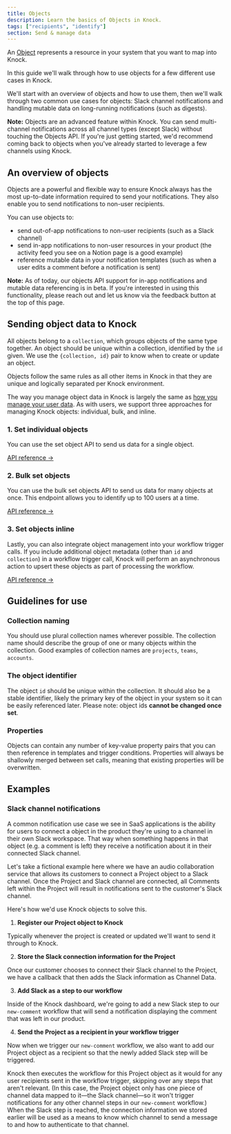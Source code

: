 ```yaml
---
title: Objects
description: Learn the basics of Objects in Knock.
tags: ["recipients", "identify"]
section: Send & manage data
---
```



An [Object](/reference#objects) represents a resource in your system that you want to map into Knock.

In this guide we'll walk through how to use objects for a few different use cases in Knock.

We'll start with an overview of objects and how to use them, then we'll walk through two common use cases for objects: Slack channel notifications and handling mutable data on long-running notifications (such as digests).

**Note:** Objects are an advanced feature within Knock. You can send multi-channel notifications across all channel types (except Slack) without touching the Objects API. If you're just getting started, we'd recommend coming back to objects when you've already started to leverage a few channels using Knock.

## An overview of objects

Objects are a powerful and flexible way to ensure Knock always has the most up-to-date information required to send your notifications. They also enable you to send notifications to non-user recipients.

You can use objects to:

- send out-of-app notifications to non-user recipients (such as a Slack channel)
- send in-app notifications to non-user resources in your product (the activity feed you see on a Notion page is a good example)
- reference mutable data in your notification templates (such as when a user edits a comment before a notification is sent)

**Note:** As of today, our objects API support for in-app notifications and mutable data referencing is in beta. If you're interested in using this functionality, please reach out and let us know via the feedback button at the top of this page.

## Sending object data to Knock

All objects belong to a `collection`, which groups objects of the same type together. An object should be unique within a collection, identified by the `id` given. We use the `{collection, id}` pair to know when to create or update an object.

Objects follow the same rules as all other items in Knock in that they are unique and logically separated per Knock environment.

The way you manage object data in Knock is largely the same as [how you manage your user data](/send-and-manage-data/users#sending-user-data-to-knock). As with users, we support three approaches for managing Knock objects: individual, bulk, and inline.

### 1. Set individual objects

You can use the set object API to send us data for a single object.

[API reference →](/reference#set-object)

<MultiLangCodeBlock snippet="objects.set" title="Set an object in Knock" />

### 2. Bulk set objects

You can use the bulk set objects API to send us data for many objects at once. This endpoint allows you to identify up to 100 users at a time.

[API reference →](/reference#bulk-set-objects)

<MultiLangCodeBlock snippet="objects.bulkSet" title="Bulk set objects in Knock" />

### 3. Set objects inline

Lastly, you can also integrate object management into your workflow trigger calls. If you include additional object metadata (other than `id` and `collection`) in a workflow trigger call, Knock will perform an asynchronous action to upsert these objects as part of processing the workflow.

[API reference →](/reference#trigger-workflow-inline-identify)

<MultiLangCodeBlock snippet="workflows.trigger-with-object-identification" title="Trigger a workflow with inlined identification data" />

## Guidelines for use

### Collection naming

You should use plural collection names wherever possible. The collection name should describe the group of one or many objects within the collection. Good examples of collection names are `projects`, `teams`, `accounts`.

### The object identifier

The object `id` should be unique within the collection. It should also be a stable identifier, likely the primary key of the object in your system so it can be easily referenced later. Please note: object ids **cannot be changed once set**.

### Properties

Objects can contain any number of key-value property pairs that you can then reference in templates and trigger conditions. Properties will always be shallowly merged between set calls, meaning that existing properties will be overwritten.

## Examples

### Slack channel notifications

A common notification use case we see in SaaS applications is the ability for users to connect a object in the product they're using to a channel in their own Slack workspace. That way when something happens in that object (e.g. a comment is left) they receive a notification about it in their connected Slack channel.

Let's take a fictional example here where we have an audio collaboration service that allows its customers to connect a Project object to a Slack channel. Once the Project and Slack channel are connected, all Comments left within the Project will result in notifications sent to the customer's Slack channel.

Here's how we'd use Knock objects to solve this.

1. **Register our Project object to Knock**

Typically whenever the project is created or updated we'll want to send it through to Knock.

<MultiLangCodeBlock
  snippet="objects.set"
  title="Send project object to Knock"
/>

2. **Store the Slack connection information for the Project**

Once our customer chooses to connect their Slack channel to the Project, we have a callback that then adds the Slack information as Channel Data.

<MultiLangCodeBlock
  snippet="objects.setChannelData.slack"
  title="Store Slack connection on object"
/>

3. **Add Slack as a step to our workflow**

Inside of the Knock dashboard, we're going to add a new Slack step to our `new-comment` workflow that will send a notification displaying the comment that was left in our product.

4. **Send the Project as a recipient in your workflow trigger**

Now when we trigger our `new-comment` workflow, we also want to add our Project object as a recipient so that the newly added Slack step will be triggered.

<MultiLangCodeBlock
  snippet="workflows.trigger-with-object-as-recipient"
  title="Triggering a workflow with an object as a recipient"
/>

Knock then executes the workflow for this Project object as it would for any user recipients sent in the workflow trigger, skipping over any steps that aren't relevant. (In this case, the Project object only has one piece of channel data mapped to it—the Slack channel—so it won't trigger notifications for any other channel steps in our `new-comment` workflow.) When the Slack step is reached, the connection information we stored earlier will be used as a means to know which channel to send a message to and how to authenticate to that channel.
